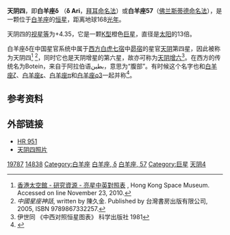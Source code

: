 {{Starbox begin |
   name=天阴四（白羊座δ）<br>Delta Arietis }}
{{Starbox observe |
  epoch=J2000 |
  ra=03<sup>h</sup> 11<sup>m</sup> 37.7655<sup>s</sup> |
  dec= +19° 43′ 36.039″ |
  appmag_v=4.35 | 
  constell=[[白羊座|白羊座]]|
  星官=[[昴宿|昴宿]] [[天阴_(星官)|天阴]]}}
{{Starbox character |
 class=K2III |
 r-i = 0.51 |
 v-r =  |
 b-v = 1.03 |
 u-b = 0.87 |
 variable=}}
{{Starbox astrometry |
  radial_v=24.7 |
  prop_mo_ra=154.61 |
  prop_mo_dec=-8.39  |
  parallax=19.44 |
  p_error=1.23 |
  absmag_v=5.376 }}
{{Starbox detail|
  mass=0.8 |
  radius=0.9 |
  luminosity=0.4 | 
  temperature=3,500–5,000 |
  metal= |
  rotation=< 17 Km/s |
  age= }}
{{Starbox catalog |
  names=Botein, Botejn, 57 Arietis, [[Harvard_Revised_catalogue|HR]] 951, [[Bonner_Durchmusterung|BD]] +19°477, [[Henry_Draper_catalogue|HD]] 19787, [[Smithsonian_Astrophysical_Observatory_Star_Catalog|SAO]] 93328, [[Fifth_Fundamental_Catalogue|FK5]] 114, GC 3805, [[Hipparcos_catalogue|HIP]] 14838. }}
{{Starbox reference |
  Simbad=HD+19787
| ARICNS = }}
{{starbox sources|HIP|CCDM|HR}}
{{Starbox end}}
'''天阴四'''，即'''白羊座δ''' （'''δ Ari'''，[[拜耳命名法|拜耳命名法]]）或'''白羊座57'''（[[佛兰斯蒂德命名法|佛兰斯蒂德命名法]]），是一颗位于[[白羊座|白羊座]]的[[恒星|恒星]]，距离地球168[[光年|光年]]。

天阴四的[[视星等|视星等]]为+4.35，它是一颗[[恒星光谱|K型]]橙色[[巨星|巨星]]，直径是[[太阳|太阳]]的13倍。

白羊座δ在中国星官系统中属于[[二十八宿|西方白虎七宿]]中[[昴宿|昴宿]]的星官[[天阴_(星官)|天阴]]第四星，因此被称为天阴四<ref>[http://www.lcsd.gov.hk/CE/Museum/Space/Research/StarName/c_research_chinengstars_ama_b.htm 香港太空館 - 研究資源 - 亮星中英對照表] {{Wayback|url=http://www.lcsd.gov.hk/CE/Museum/Space/Research/StarName/c_research_chinengstars_ama_b.htm |date=20100811014924 }}, Hong Kong Space Museum. Accessed on line November 23, 2010.</ref>
<ref>''中國星座神話'', written by 陳久金. Published by 台灣書房出版有限公司, 2005, ISBN 9789867332257.</ref>，同时它也是天阴增星的第六星，故亦可称为[[天阴增六|天阴增六]]<ref>伊世同 《中西对照恒星图表》 科学出版社 1981</ref>。在西方的传统名为Botein，来自于阿拉伯语بطين，意思为“腹部”。有时候这个名字也和[[白羊座ζ|白羊座ζ]]、[[白羊座ε|白羊座ε]]、[[白羊座π|白羊座π]]和[[白羊座ρ3|白羊座ρ3]]一起并称<ref>{{cite book
 | last=Allen | first=R. H. | year=1963
 | authorlink=Richard Hinckley Allen
 | title=Star Names: Their Lore and Meaning
 | url=http://penelope.uchicago.edu/Thayer/E/Gazetteer/Topics/astronomy/_Texts/secondary/ALLSTA/Aries*.html
 | accessdate=2010-12-12 | edition=Reprint
 | publisher=Dover Publications Inc
 | location=New York, NY | isbn=0486210790 | page=83}} </ref>。

==参考资料==
{{reflist}}

==外部链接==
* [http://webviz.u-strasbg.fr/viz-bin/VizieR-S?HR%20951 HR 951]{{Wayback|url=http://webviz.u-strasbg.fr/viz-bin/VizieR-S?HR%20951 |date=20110519170748 }}
* [http://aladin.u-strasbg.fr/AladinPreview?-c=03+11+37.7655%2B19+43+36.039&ident=NSV++1066&submit=Aladin+previewer 天阴四照片]

{{Stars of Aries}}
{{星官|天阴|5|6}}

[[Category:HD和HDE天體|19787]]
[[Category:HIP天體|14838]]
[[Category:白羊座|Category:白羊座]]
[[Category:拜耳天體|白羊座, δ]]
[[Category:佛氏天體|白羊座, 57]]
[[Category:巨星|Category:巨星]]
[[Category:天阴_(星官)|天阴4]]